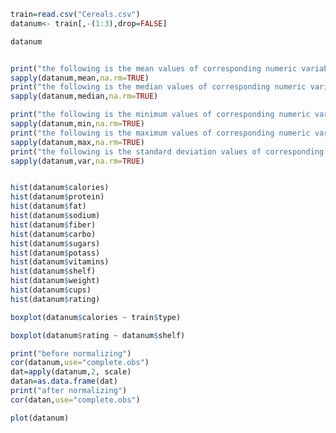 ```{r}
train=read.csv("Cereals.csv")
datanum<- train[,-(1:3),drop=FALSE] 

datanum



```



```{r}
print("the following is the mean values of corresponding numeric variables")
sapply(datanum,mean,na.rm=TRUE)
print("the following is the median values of corresponding numeric variables")
sapply(datanum,median,na.rm=TRUE)

print("the following is the minimum values of corresponding numeric variables")
sapply(datanum,min,na.rm=TRUE)
print("the following is the maximum values of corresponding numeric variables")
sapply(datanum,max,na.rm=TRUE)
print("the following is the standard deviation values of corresponding numeric variables")
sapply(datanum,var,na.rm=TRUE)



```


```{r}
hist(datanum$calories)
hist(datanum$protein)
hist(datanum$fat)
hist(datanum$sodium)
hist(datanum$fiber)
hist(datanum$carbo)
hist(datanum$sugars)
hist(datanum$potass)
hist(datanum$vitamins)
hist(datanum$shelf)
hist(datanum$weight)
hist(datanum$cups)
hist(datanum$rating)

```

```{r}

boxplot(datanum$calories ~ train$type)


```

```{r}

boxplot(datanum$rating ~ datanum$shelf)

```

```{r}
print("before normalizing")
cor(datanum,use="complete.obs")
dat=apply(datanum,2, scale)
datan=as.data.frame(dat)
print("after normalizing")
cor(datan,use="complete.obs")

```

```{r}
plot(datanum)

```



